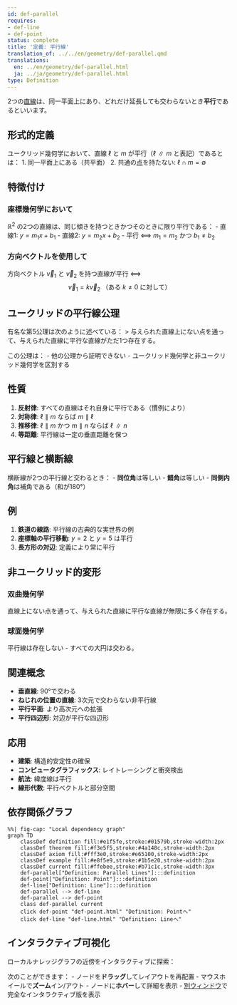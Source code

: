 ```yaml
---
id: def-parallel
requires:
- def-line
- def-point
status: complete
title: '定義: 平行線'
translation_of: ../../en/geometry/def-parallel.qmd
translations:
  en: ../en/geometry/def-parallel.html
  ja: ../ja/geometry/def-parallel.html
type: Definition
---
```


2つの[直線](def-line.qmd)は、同一平面上にあり、どれだけ延長しても交わらないとき**平行**であるといいます。

## 形式的定義

ユークリッド幾何学において、直線 $\ell$ と $m$ が平行（$\ell \parallel m$ と表記）であるとは：
1. 同一平面上にある（共平面）
2. 共通の[点](def-point.qmd)を持たない: $\ell \cap m = \emptyset$

## 特徴付け

### 座標幾何学において
$\mathbb{R}^2$ の2つの直線は、同じ傾きを持つときかつそのときに限り平行である：
- 直線1: $y = m_1x + b_1$
- 直線2: $y = m_2x + b_2$
- 平行 ⟺ $m_1 = m_2$ かつ $b_1 \neq b_2$

### 方向ベクトルを使用して
方向ベクトル $\vec{v}_1$ と $\vec{v}_2$ を持つ直線が平行 ⟺
$$\vec{v}_1 = k\vec{v}_2 \text{ （ある } k \neq 0 \text{ に対して）}$$

## ユークリッドの平行線公理

有名な第5公理は次のように述べている：
> 与えられた直線上にない点を通って、与えられた直線に平行な直線がただ1つ存在する。

この公理は：
- 他の公理から証明できない
- ユークリッド幾何学と非ユークリッド幾何学を区別する

## 性質

1. **反射律**: すべての直線はそれ自身に平行である（慣例により）
2. **対称律**: $\ell \parallel m$ ならば $m \parallel \ell$
3. **推移律**: $\ell \parallel m$ かつ $m \parallel n$ ならば $\ell \parallel n$
4. **等距離**: 平行線は一定の垂直距離を保つ

## 平行線と横断線

横断線が2つの平行線と交わるとき：
- **同位角**は等しい
- **錯角**は等しい
- **同側内角**は補角である（和が180°）

## 例

1. **鉄道の線路**: 平行線の古典的な実世界の例
2. **座標軸の平行移動**: $y = 2$ と $y = 5$ は平行
3. **長方形の対辺**: 定義により常に平行

## 非ユークリッド的変形

### 双曲幾何学
直線上にない点を通って、与えられた直線に平行な直線が無限に多く存在する。

### 球面幾何学
平行線は存在しない - すべての大円は交わる。

## 関連概念

- **垂直線**: 90°で交わる
- **ねじれの位置の直線**: 3次元で交わらない非平行線
- **平行平面**: より高次元への拡張
- **平行四辺形**: 対辺が平行な四辺形

## 応用

- **建築**: 構造的安定性の確保
- **コンピュータグラフィックス**: レイトレーシングと衝突検出
- **航法**: 緯度線は平行
- **線形代数**: 平行ベクトルと部分空間

## 依存関係グラフ

```mermaid
%%| fig-cap: "Local dependency graph"
graph TD
    classDef definition fill:#e1f5fe,stroke:#01579b,stroke-width:2px
    classDef theorem fill:#f3e5f5,stroke:#4a148c,stroke-width:2px
    classDef axiom fill:#fff3e0,stroke:#e65100,stroke-width:2px
    classDef example fill:#e8f5e9,stroke:#1b5e20,stroke-width:2px
    classDef current fill:#ffebee,stroke:#b71c1c,stroke-width:3px
    def-parallel["Definition: Parallel Lines"]:::definition
    def-point["Definition: Point"]:::definition
    def-line["Definition: Line"]:::definition
    def-parallel --> def-line
    def-parallel --> def-point
    class def-parallel current
    click def-point "def-point.html" "Definition: Pointへ"
    click def-line "def-line.html" "Definition: Lineへ"
```

## インタラクティブ可視化

ローカルナレッジグラフの近傍をインタラクティブに探索：

::: {.graph-viz data-id="def-parallel" data-width="700" data-height="500"}
:::

次のことができます：
- ノードを**ドラッグ**してレイアウトを再配置
- マウスホイールで**ズーム**イン/アウト
- ノードに**ホバー**して詳細を表示
- [別ウィンドウ](../../output/interactive/def-parallel.html){target="_blank"}で完全なインタラクティブ版を表示
